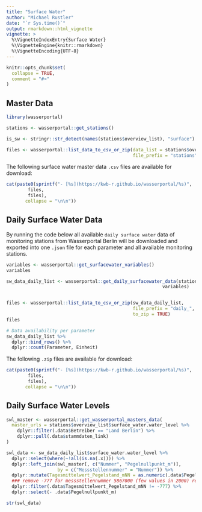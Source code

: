 ```yaml
---
title: "Surface Water"
author: "Michael Rustler"
date: "`r Sys.time()`"
output: rmarkdown::html_vignette
vignette: >
  %\VignetteIndexEntry{Surface Water}
  %\VignetteEngine{knitr::rmarkdown}
  %\VignetteEncoding{UTF-8}
---
```


```r
knitr::opts_chunk$set(
  collapse = TRUE,
  comment = "#>"
)
```

## Master Data

```r
library(wasserportal)

stations <- wasserportal::get_stations()

is_sw <- stringr::str_detect(names(stations$overview_list), "surface")

files <- wasserportal::list_data_to_csv_or_zip(data_list = stations$overview_list[is_sw], 
                                               file_prefix = "stations")


```

The following surface water master data `.csv` files are available for download: 

```r


cat(paste0(sprintf("- [%s](https://kwb-r.github.io/wasserportal/%s)", 
        files, 
        files),
       collapse = "\n\n"))

```

## Daily Surface Water Data

By running the code below all available `daily surface water` data of monitoring 
stations from Wasserportal Berlin will be downloaded and exported into one `.json`
file for each parameter and all available monitoring stations.


```r

variables <- wasserportal::get_surfacewater_variables()
variables

sw_data_daily_list <- wasserportal::get_daily_surfacewater_data(stations,
                                                          variables)


files <- wasserportal::list_data_to_csv_or_zip(sw_data_daily_list,
                                               file_prefix = "daily_", 
                                               to_zip = TRUE)
files

# Data availability per parameter
sw_data_daily_list %>%
  dplyr::bind_rows() %>% 
  dplyr::count(Parameter, Einheit)

```
The following `.zip` files are available for download: 

```r


cat(paste0(sprintf("- [%s](https://kwb-r.github.io/wasserportal/%s)", 
        files, 
        files),
       collapse = "\n\n"))

```




## Daily Surface Water Levels


```r

swl_master <- wasserportal::get_wasserportal_masters_data(
  master_urls = stations$overview_list$surface_water.water_level %>%
    dplyr::filter(.data$Betreiber == "Land Berlin") %>%
    dplyr::pull(.data$stammdaten_link)
)

swl_data <- sw_data_daily_list$surface_water.water_level %>% 
  dplyr::select(where(~!all(is.na(.x)))) %>%
  dplyr::left_join(swl_master[, c("Nummer", "Pegelnullpunkt_m")],
                   by = c("Messstellennummer" = "Nummer")) %>%
  dplyr::mutate(Tagesmittelwert_Pegelstand_mNN = as.numeric(.data$Pegelnullpunkt_m) + .data$Tagesmittelwert/100) %>%
  ### remove -777 for messstellennummer 5867000 (few values in 2000) resulted by step above
  dplyr::filter(.data$Tagesmittelwert_Pegelstand_mNN != -777) %>%
  dplyr::select(- .data$Pegelnullpunkt_m)

str(swl_data)

```
